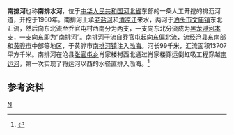 '''南排河'''也称'''南排水河'''，位于[[中华人民共和国|中华人民共和国]][[河北省|河北省]]东部的一条人工开挖的排沥河道，开挖于1960年。南排河上承[[老盐河|老盐河]]和[[清凉江|清凉江]]来水，两河于[[泊头市|泊头市]][[文庙镇|文庙镇]]东北汇流，然后向东北流至乔官屯村西南分为两支，一支向东北分流成为[[黑龙港河本支|黑龙港河本支]]，一支向东即为“南排河”。南排河干流自乔官屯起向东偏北流，流经[[沧县|沧县]]东南部和[[黄骅市|黄骅市]]中部等地区，于黄骅市[[南排河镇|南排河镇]]注入[[渤海|渤海]]。河长99千米，汇流面积13707平方千米。南排河在沧县[[张官屯乡|张官屯乡]]肖家楼村西北通过肖家楼穿运倒虹吸工程穿越[[南运河|南运河]]，第一次实现了将运河以西的水径直排入渤海。<ref name="中国河湖大典">{{cite book zh |author=《[[中国河湖大典|中国河湖大典]]》编纂委员会 |title=《中国河湖大典·海河卷》 |format=M |edition=1 |location=北京 |publisher=中国水利水电出版社 |date=2013年1月 |pages=201页 |id= ISBN 978-7-5170-0563-6}}</ref>
==参考资料==
{{reflist}}
[[Category:河北河流|N]]